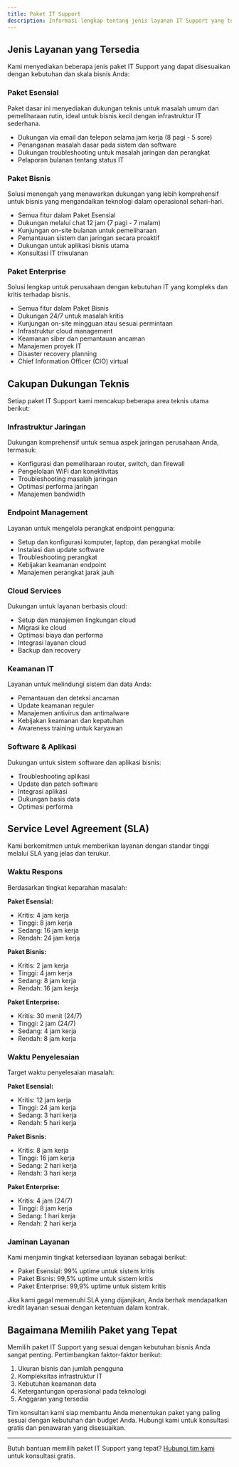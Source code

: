 ```yaml
---
title: Paket IT Support
description: Informasi lengkap tentang jenis layanan IT Support yang tersedia, cakupan dukungan teknis, dan Service Level Agreement (SLA)
---
```


## Jenis Layanan yang Tersedia

Kami menyediakan beberapa jenis paket IT Support yang dapat disesuaikan dengan kebutuhan dan skala bisnis Anda:

### Paket Esensial

Paket dasar ini menyediakan dukungan teknis untuk masalah umum dan pemeliharaan rutin, ideal untuk bisnis kecil dengan infrastruktur IT sederhana.

- Dukungan via email dan telepon selama jam kerja (8 pagi - 5 sore)
- Penanganan masalah dasar pada sistem dan software
- Dukungan troubleshooting untuk masalah jaringan dan perangkat
- Pelaporan bulanan tentang status IT

### Paket Bisnis

Solusi menengah yang menawarkan dukungan yang lebih komprehensif untuk bisnis yang mengandalkan teknologi dalam operasional sehari-hari.

- Semua fitur dalam Paket Esensial
- Dukungan melalui chat 12 jam (7 pagi - 7 malam)
- Kunjungan on-site bulanan untuk pemeliharaan
- Pemantauan sistem dan jaringan secara proaktif
- Dukungan untuk aplikasi bisnis utama
- Konsultasi IT triwulanan

### Paket Enterprise

Solusi lengkap untuk perusahaan dengan kebutuhan IT yang kompleks dan kritis terhadap bisnis.

- Semua fitur dalam Paket Bisnis
- Dukungan 24/7 untuk masalah kritis
- Kunjungan on-site mingguan atau sesuai permintaan
- Infrastruktur cloud management
- Keamanan siber dan pemantauan ancaman
- Manajemen proyek IT
- Disaster recovery planning
- Chief Information Officer (CIO) virtual

## Cakupan Dukungan Teknis

Setiap paket IT Support kami mencakup beberapa area teknis utama berikut:

### Infrastruktur Jaringan

Dukungan komprehensif untuk semua aspek jaringan perusahaan Anda, termasuk:

- Konfigurasi dan pemeliharaan router, switch, dan firewall
- Pengelolaan WiFi dan konektivitas
- Troubleshooting masalah jaringan
- Optimasi performa jaringan
- Manajemen bandwidth

### Endpoint Management

Layanan untuk mengelola perangkat endpoint pengguna:

- Setup dan konfigurasi komputer, laptop, dan perangkat mobile
- Instalasi dan update software
- Troubleshooting perangkat
- Kebijakan keamanan endpoint
- Manajemen perangkat jarak jauh

### Cloud Services

Dukungan untuk layanan berbasis cloud:

- Setup dan manajemen lingkungan cloud
- Migrasi ke cloud
- Optimasi biaya dan performa
- Integrasi layanan cloud
- Backup dan recovery

### Keamanan IT

Layanan untuk melindungi sistem dan data Anda:

- Pemantauan dan deteksi ancaman
- Update keamanan reguler
- Manajemen antivirus dan antimalware
- Kebijakan keamanan dan kepatuhan
- Awareness training untuk karyawan

### Software & Aplikasi

Dukungan untuk sistem software dan aplikasi bisnis:

- Troubleshooting aplikasi
- Update dan patch software
- Integrasi aplikasi
- Dukungan basis data
- Optimasi performa

## Service Level Agreement (SLA)

Kami berkomitmen untuk memberikan layanan dengan standar tinggi melalui SLA yang jelas dan terukur.

### Waktu Respons

Berdasarkan tingkat keparahan masalah:

**Paket Esensial:**
- Kritis: 4 jam kerja
- Tinggi: 8 jam kerja
- Sedang: 16 jam kerja
- Rendah: 24 jam kerja

**Paket Bisnis:**
- Kritis: 2 jam kerja
- Tinggi: 4 jam kerja
- Sedang: 8 jam kerja
- Rendah: 16 jam kerja

**Paket Enterprise:**
- Kritis: 30 menit (24/7)
- Tinggi: 2 jam (24/7)
- Sedang: 4 jam kerja
- Rendah: 8 jam kerja

### Waktu Penyelesaian

Target waktu penyelesaian masalah:

**Paket Esensial:**
- Kritis: 12 jam kerja
- Tinggi: 24 jam kerja
- Sedang: 3 hari kerja
- Rendah: 5 hari kerja

**Paket Bisnis:**
- Kritis: 8 jam kerja
- Tinggi: 16 jam kerja
- Sedang: 2 hari kerja
- Rendah: 3 hari kerja

**Paket Enterprise:**
- Kritis: 4 jam (24/7)
- Tinggi: 8 jam kerja
- Sedang: 1 hari kerja
- Rendah: 2 hari kerja

### Jaminan Layanan

Kami menjamin tingkat ketersediaan layanan sebagai berikut:

- Paket Esensial: 99% uptime untuk sistem kritis
- Paket Bisnis: 99,5% uptime untuk sistem kritis
- Paket Enterprise: 99,9% uptime untuk sistem kritis

Jika kami gagal memenuhi SLA yang dijanjikan, Anda berhak mendapatkan kredit layanan sesuai dengan ketentuan dalam kontrak.

## Bagaimana Memilih Paket yang Tepat

Memilih paket IT Support yang sesuai dengan kebutuhan bisnis Anda sangat penting. Pertimbangkan faktor-faktor berikut:

1. Ukuran bisnis dan jumlah pengguna
2. Kompleksitas infrastruktur IT
3. Kebutuhan keamanan data
4. Ketergantungan operasional pada teknologi
5. Anggaran yang tersedia

Tim konsultan kami siap membantu Anda menentukan paket yang paling sesuai dengan kebutuhan dan budget Anda. Hubungi kami untuk konsultasi gratis dan penawaran yang disesuaikan.

---

Butuh bantuan memilih paket IT Support yang tepat? [Hubungi tim kami](#) untuk konsultasi gratis.
